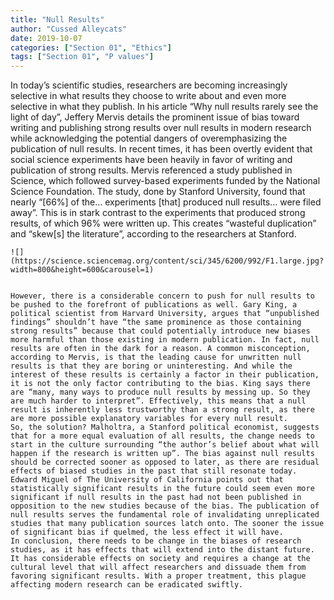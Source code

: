 ```yaml
---
title: "Null Results"
author: "Cussed Alleycats"
date: 2019-10-07
categories: ["Section 01", "Ethics"]
tags: ["Section 01", "P values"]
---
```

In today’s scientific studies, researchers are becoming increasingly selective in what results they choose to write about and even more selective in what they publish. In his article “Why null results rarely see the light of day”, Jeffery Mervis details the prominent issue of bias toward writing and publishing strong results over null results in modern research while acknowledging the potential dangers of overemphasizing the publication of null results. 
	In recent times, it has been overtly evident that social science experiments have been heavily in favor of writing and publication of strong results. Mervis referenced a study published in Science, which followed survey-based experiments funded by the National Science Foundation. The study, done by Stanford University, found that nearly “[66%] of the… experiments [that] produced null results… were filed away”.  This is in stark contrast to the experiments that produced strong results, of which 96% were written up. This creates “wasteful duplication” and “skew[s] the literature”, according to the researchers at Stanford. 
	
	![](https://science.sciencemag.org/content/sci/345/6200/992/F1.large.jpg?width=800&height=600&carousel=1)
	
	
	However, there is a considerable concern to push for null results to be pushed to the forefront of publications as well. Gary King, a political scientist from Harvard University, argues that “unpublished findings” shouldn’t have “the same prominence as those containing strong results” because that could potentially introduce new biases more harmful than those existing in modern publication. In fact, null results are often in the dark for a reason. A common misconception, according to Mervis, is that the leading cause for unwritten null results is that they are boring or uninteresting. And while the interest of these results is certainly a factor in their publication, it is not the only factor contributing to the bias. King says there are “many, many ways to produce null results by messing up. So they are much harder to interpret”. Effectively, this means that a null result is inherently less trustworthy than a strong result, as there are more possible explanatory variables for every null result.
	So, the solution? Malholtra, a Stanford political economist, suggests that for a more equal evaluation of all results, the change needs to start in the culture surrounding “the author’s belief about what will happen if the research is written up”. The bias against null results should be corrected sooner as opposed to later, as there are residual effects of biased studies in the past that still resonate today. Edward Miguel of The University of California points out that statistically significant results in the future could seem even more significant if null results in the past had not been published in opposition to the new studies because of the bias. The publication of null results serves the fundamental role of invalidating unreplicated studies that many publication sources latch onto. The sooner the issue of significant bias if quelmed, the less effect it will have.
	In conclusion, there needs to be change in the biases of research studies, as it has effects that will extend into the distant future. It has considerable effects on society and requires a change at the cultural level that will affect researchers and dissuade them from favoring significant results. With a proper treatment, this plague affecting modern research can be eradicated swiftly.
